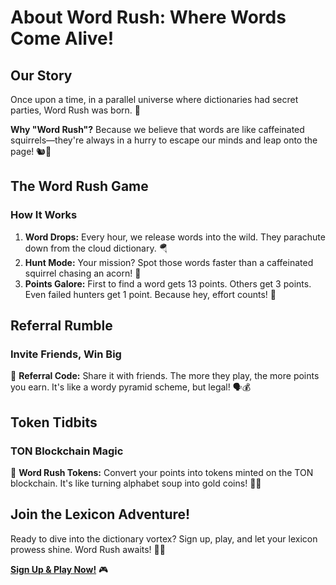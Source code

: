 
# About Word Rush: Where Words Come Alive!

## Our Story

Once upon a time, in a parallel universe where dictionaries had secret parties, Word Rush was born. 🎉

**Why "Word Rush"?** Because we believe that words are like caffeinated squirrels—they're always in a hurry to escape our minds and leap onto the page! 🐿️💨

## The Word Rush Game

### How It Works

1. **Word Drops:** Every hour, we release words into the wild. They parachute down from the cloud dictionary. 🪂
2. **Hunt Mode:** Your mission? Spot those words faster than a caffeinated squirrel chasing an acorn! 🌟
3. **Points Galore:** First to find a word gets 13 points. Others get 3 points. Even failed hunters get 1 point. Because hey, effort counts! 💪

## Referral Rumble

### Invite Friends, Win Big

💌 **Referral Code:** Share it with friends. The more they play, the more points you earn. It's like a wordy pyramid scheme, but legal! 🗣️💰

## Token Tidbits

### TON Blockchain Magic

🔗 **Word Rush Tokens:** Convert your points into tokens minted on the TON blockchain. It's like turning alphabet soup into gold coins! 💎🔠

## Join the Lexicon Adventure!

Ready to dive into the dictionary vortex? Sign up, play, and let your lexicon prowess shine. Word Rush awaits! 🚀🔠

**[Sign Up & Play Now!](#)** 🎮

<SiteMainBtn buttonLink="/dashboard" buttonText="Your Points" />
